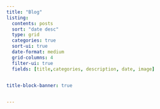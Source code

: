 ```yaml
---
title: "Blog"
listing:
  contents: posts
  sort: "date desc"
  type: grid
  categories: true
  sort-ui: true
  date-format: medium
  grid-columns: 4
  filter-ui: true
  fields: [title,categories, description, date, image]
 

title-block-banner: true


---
```



